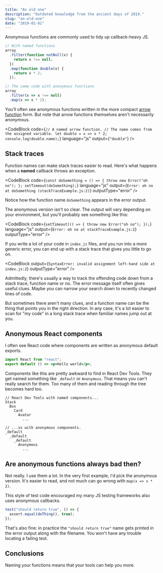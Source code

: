 ```yaml
---
title: "An old one"
description: "Outdated knowledge from the ancient days of 2019."
slug: "an-old-one"
date: "2019-01-01"
---
```



Anonymous functions are commonly used to tidy up callback-heavy JS.

```js
// With named functions
array
  .filter(function notNull(x) {
    return x !== null;
  })
  .map(function double(x) {
    return x * 2;
  });

// The same code with anonymous functions
array
  .filter(x => x !== null)
  .map(x => x * 2);
```

You'll often see anonymous functions written in the more compact [arrow function](https://developer.mozilla.org/en-US/docs/Web/JavaScript/Reference/Functions/Arrow_functions) form. But note that arrow functions themselves aren't necessarily anonymous.

<CodeBlock
  code={`
    // A named arrow function.
    // The name comes from the assigned variable.
    let double = x => x * 2;
    console.log(double.name);
  `}
  language="js"
  output={`
    "double"
  `}
/>

## Stack traces

Function names can make stack traces easier to read. Here's what happens when a **named** callback throws an exception.

<CodeBlock
  code={`
    const doSomething = () => {
      throw new Error("oh no");
    };
    setTimeout(doSomething);
  `}
  language="js"
  output={`
    Error: oh no
        at doSomething (stackTraceExample.js:2)
  `}
  outputType="error"
/>

Notice how the function name `doSomething` appears in the error output.

The anonymous version isn't so clear. The output will vary depending on your environment, but you'll probably see something like this:

<CodeBlock
  code={`
    setTimeout(() => {
      throw new Error("oh no");
    });
  `}
  language="js"
  output={`
    Error: oh no
        at stackTraceExample.js:2
  `}
  outputType="error"
/>

If you write a lot of your code in `index.js` files, and you run into a more generic error, you can end up with a stack trace that gives you little to go on.

<CodeBlock
  output={`
    SyntaxError: invalid assignment left-hand side
        at index.js:2
  `}
  outputType="error"
/>

Admittedly, there's usually a way to track the offending code down from a stack trace, function name or no. The error message itself often gives useful clues. Maybe you can narrow your search down to recently changed lines of code.

But sometimes there aren't many clues, and a function name can be the thing that points you in the right direction. In any case, it's a lot easier to scan for "my code" in a long stack trace when familiar names jump out at you.

## Anonymous React components

I often see React code where components are written as anonymous default exports.

```jsx
import React from "react";
export default () => <p>Hello world</p>;
```

Components like this are pretty awkward to find in React Dev Tools. They get named something like `_default` or `Anonymous`. That means you can't really search for them. Too many of them and reading through the tree becomes hard too.

```
// React Dev Tools with named components...
Stack
  Box
    Card
      Avatar
        ...

// ...vs with anonymous components.
_default
  _default
    _default
      Anonymous
        ...
```

## Are anonymous functions always bad then?

Not really. I use them a lot. In the very first example, I'd pick the anonymous version. It's easier to read, and not much can go wrong with `map(x => x * 2)`.

This style of test code encouraged my many JS testing frameworks also uses anonymous callbacks.

```js
test("should return true", () => {
  assert.equal(doThing(), true);
});
```

That's also fine: in practice the `"should return true"` name gets printed in the error output along with the filename. You won't have any trouble locating a failing test.

## Conclusions

Naming your functions means that your tools can help you more.
